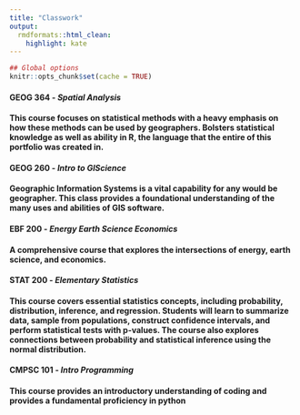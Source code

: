 ```yaml
---
title: "Classwork"
output:
  rmdformats::html_clean:
    highlight: kate
---
```


```r
## Global options
knitr::opts_chunk$set(cache = TRUE)
```

#### **GEOG 364** - *Spatial Analysis*

#### This course focuses on statistical methods with a heavy emphasis on how these methods can be used by geographers. Bolsters statistical knowledge as well as ability in R, the language that the entire of this portfolio was created in.

#### **GEOG 260** - *Intro to GIScience*

#### Geographic Information Systems is a vital capability for any would be geographer. This class provides a foundational understanding of the many uses and abilities of GIS software.

#### **EBF 200 -** *Energy Earth Science Economics*

#### A comprehensive course that explores the intersections of energy, earth science, and economics.

#### **STAT 200 -** *Elementary Statistics*

#### This course covers essential statistics concepts, including probability, distribution, inference, and regression. Students will learn to summarize data, sample from populations, construct confidence intervals, and perform statistical tests with p-values. The course also explores connections between probability and statistical inference using the normal distribution.

#### **CMPSC 101 -** *Intro Programming*

#### This course provides an introductory understanding of coding and provides a fundamental proficiency in python
